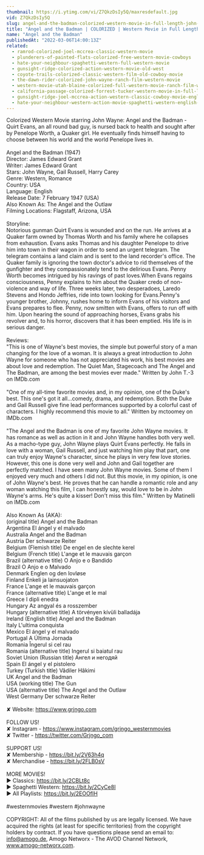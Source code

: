 ```yaml
---
thumbnail: https://i.ytimg.com/vi/Z7QkzDsIy5Q/maxresdefault.jpg
vid: Z7QkzDsIy5Q
slug: angel-and-the-badman-colorized-western-movie-in-full-length-john-wayne
title: "Angel and the Badman | COLORIZED | Western Movie in Full Length | John Wayne"
name: "Angel and the Badman"
publishedAt: "2022-03-06T14:00:13Z"
related:
  - ramrod-colorized-joel-mccrea-classic-western-movie
  - plunderers-of-painted-flats-colorized-free-western-movie-cowboys
  - hate-your-neighbour-spaghetti-western-full-western-movie
  - gunsight-ridge-colorized-action-western-movie-old-west
  - coyote-trails-colorized-classic-western-film-old-cowboy-movie
  - the-dawn-rider-colorized-john-wayne-ranch-film-western-movie
  - western-movie-utah-blaine-colorized-full-western-movie-ranch-film-wild-west
  - california-passage-colorized-forrest-tucker-western-movie-in-full-length
  - gunsight-ridge-joel-mccrea-action-western-classic-cowboy-movie-english
  - hate-your-neighbour-western-action-movie-spaghetti-western-english-cowboy-film
---
```


Colorized Western Movie starring John Wayne: Angel and the Badman -  Quirt Evans, an all round bad guy, is nursed back to health and sought after by Penelope Worth, a Quaker girl. He eventually finds himself having to choose between his world and the world Penelope lives in.<br />
<br />
Angel and the Badman (1947)<br />
Director: James Edward Grant<br />
Writer: James Edward Grant<br />
Stars: John Wayne, Gail Russell, Harry Carey<br />
Genre: Western, Romance<br />
Country: USA<br />
Language: English<br />
Release Date: 7 February 1947 (USA) <br />
Also Known As: The Angel and the Outlaw<br />
Filming Locations: Flagstaff, Arizona, USA<br />
<br />
Storyline:<br />
Notorious gunman Quirt Evans is wounded and on the run. He arrives at a Quaker farm owned by Thomas Worth and his family where he collapses from exhaustion. Evans asks Thomas and his daughter Penelope to drive him into town in their wagon in order to send an urgent telegram. The telegram contains a land claim and is sent to the land recorder's office. The Quaker family is ignoring the town doctor's advice to rid themselves of the gunfighter and they compassionately tend to the delirious Evans. Penny Worth becomes intrigued by his ravings of past loves.When Evans regains consciousness, Penny explains to him about the Quaker credo of non-violence and way of life. Three weeks later, two desperadoes, Laredo Stevens and Hondo Jeffries, ride into town looking for Evans.Penny's younger brother, Johnny, rushes home to inform Evans of his visitors and Evans prepares to flee. Penny, now smitten with Evans, offers to run off with him. Upon hearing the sound of approaching horses, Evans grabs his revolver and, to his horror, discovers that it has been emptied. His life is in serious danger.<br />
<br />
Reviews:<br />
"This is one of Wayne's best movies, the simple but powerful story of a man changing for the love of a woman. It is always a great introduction to John Wayne for someone who has not appreciated his work, his best movies are about love and redemption. The Quiet Man, Stagecoach and The Angel and The Badman, are among the best movies ever made." Written by John T.-3 on IMDb.com <br />
<br />
"One of my all-time favorite movies and, in my opinion, one of the Duke's best. This one's got it all...comedy, drama, and redemption. Both the Duke and Gail Russell give fine lead performances supported by a colorful cast of characters. I highly recommend this movie to all." Written by mctoomey on IMDb.com <br />
<br />
"The Angel and the Badman is one of my favorite John Wayne movies. It has romance as well as action in it and John Wayne handles both very well. As a macho-type guy, John Wayne plays Quirt Evans perfectly. He falls in love with a woman, Gail Russell, and just watching him play that part, one can truly enjoy Wayne's character, since he plays in very few love stories. However, this one is done very well and John and Gail together are perfectly matched. I have seen many John Wayne movies. Some of them I enjoyed very much and others I did not. But this movie, in my opinion, is one of John Wayne's best. He proves that he can handle a romantic role and any woman watching this film, I can honestly say, would love to be in John Wayne's arms. He's quite a kisser! Don't miss this film." Written by Matinelli on IMDb.com <br />
<br />
Also Known As (AKA):<br />
(original title) Angel and the Badman<br />
Argentina El ángel y el malvado<br />
Australia Angel and the Badman<br />
Austria Der schwarze Reiter<br />
Belgium (Flemish title) De engel en de slechte kerel<br />
Belgium (French title) L'ange et le mauvais garçon<br />
Brazil (alternative title) O Anjo e o Bandido<br />
Brazil O Anjo e o Malvado<br />
Denmark Englen og den lovløse<br />
Finland Enkeli ja lainsuojaton<br />
France L'ange et le mauvais garçon<br />
France (alternative title) L'ange et le mal<br />
Greece I dipli enedra<br />
Hungary Az angyal és a rosszember<br />
Hungary (alternative title) A törvényen kívüli balladája<br />
Ireland (English title) Angel and the Badman<br />
Italy L'ultima conquista<br />
Mexico El ángel y el malvado<br />
Portugal A Última Jornada<br />
Romania Îngerul si cel rau<br />
Romania (alternative title) Ingerul si baiatul rau<br />
Soviet Union (Russian title) Ангел и негодяй<br />
Spain El ángel y el pistolero<br />
Turkey (Turkish title) Vâdiler Hâkimi<br />
UK Angel and the Badman<br />
USA (working title) The Gun<br />
USA (alternative title) The Angel and the Outlaw<br />
West Germany Der schwarze Reiter<br />
<br />
✘ Website: https://www.grjngo.com<br />
<br />
FOLLOW US!<br />
✘ Instagram - https://www.instagram.com/grjngo_westernmovies<br />
✘ Twitter - https://twitter.com/Grjngo_com<br />
<br />
SUPPORT US!<br />
✘ Membership - https://bit.ly/2V63h4q<br />
✘ Merchandise - https://bit.ly/2FLB0sV<br />
<br />
MORE MOVIES! <br />
► Classics: https://bit.ly/2CBLt8c <br />
► Spaghetti Western: https://bit.ly/2CyCe8I <br />
► All Playlists: https://bit.ly/2EOOfIH <br />
<br />
#westernmovies #western #johnwayne<br />
<br />
COPYRIGHT: All of the films published by us are legally licensed. We have acquired the rights (at least for specific territories) from the copyright holders by contract. If you have questions please send an email to: info@amogo.de, Amogo Networx - The AVOD Channel Network, www.amogo-networx.com.